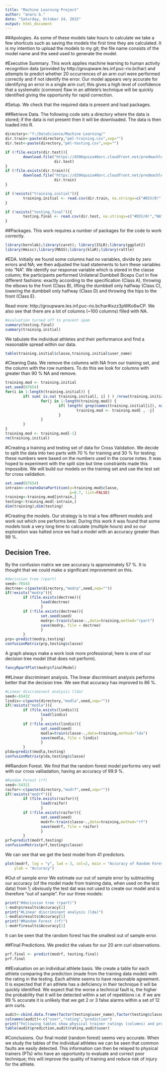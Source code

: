 ```yaml
---
title: "Machine Learning Project"
author: "anaru b."
date: "Saturday, October 24, 2015"
output: html_document
---
```

##Apologies.
As some of these models take hours to calculate we take a few shortcuts such as saving the models the first time they are calculated. It is my intention to upload the models to my git; the file name consists of the model name and the seed used to generate the model.

#Executive Summary.
This work applies machine learning to human activity recognition data (provided by http://groupware.les.inf.puc-rio.br/har) and attempts to predict whether 20 occurrences of an arm curl were performed correctly and if not identify the error. Our model appears very accurate for identifying an error in a single arm curl; this gives a high level of confidence that a systematic (common) flaw in an athlete's technique will be quickly identified giving the opportunity for rapid correction.

#Setup.
We check that the required data is present and load packages.

##Retrieve Data.
The following code sets a directory where the data is stored; if the data is not present then it will be downloaded. The data is then loaded into R.
```r
directory<-"Y:/DataScience/Machine Learning/"
dir.train<-paste(directory,"pml-training.csv",sep="")
dir.test<-paste(directory,"pml-testing.csv",sep="")

if (!file.exists(dir.test)){
        download.file("https://d396qusza40orc.cloudfront.net/predmachlearn/pml-testing.csv",
                      dir.test)
}
if (!file.exists(dir.train)){
        download.file("https://d396qusza40orc.cloudfront.net/predmachlearn/pml-training.csv",
                      dir.train)
}

if (!exists("training.initial")){
        training.initial <- read.csv(dir.train, na.strings=c("#DIV/0!","NA",""))
}

if (!exists("testing.final")){
        testing.final <- read.csv(dir.test, na.strings=c("#DIV/0!","NA",""))
}
```

##Packages.
This work requires a number of packages for the code to work correctly.

```r
library(kernlab);library(caret); library(ISLR);library(ggplot2)
library(Hmisc);library(MASS);library(klaR);library(rattle)
```

#EDA.
Initially we found some columns had no variables, divide by zero errors and NA; we then adjusted the load statements to turn these variables into "NA".
We identify our response variable which is stored in the classe column; the participants performed Unilateral Dumbbell Biceps Curl in five different fashions: exactly according to the specification (Class A), throwing the elbows to the front (Class B), lifting the dumbbell only halfway (Class C), lowering the dumbbell only halfway (Class D) and throwing the hips to the front (Class E).

Read more: http://groupware.les.inf.puc-rio.br/har#ixzz3pWKo6wCP.
We also see that there are a lot of columns (~100 columns) filled with NA.
```r
#evaluation turned off to prevent spam
summary(testing.final)
summary(training.initial)
```
We tabulate the individual athletes and their performance and find a reasonable spread within our data.
```r
table(training.initial$classe,training.initial$user_name)
```

#Cleaning Data.
We remove the columns with NA from our training set, and the column with the row numbers. To do this we look for columns with greater than 90 % NA and remove.

```r
training.mod <- training.initial
set.seed(87654)
for(i in 1:length(training.initial)) {
        if( sum( is.na( training.initial[, i] ) ) /nrow(training.initial) >= .9) {
                for(j in 1:length(training.mod)) {
                        if( length( grep(names(training.initial[i]), names(training.mod)[j]) ) == 1)  {
                                training.mod <- training.mod[ , -j]
                        }   
                } 
        }
}
training.mod <- training.mod[-1]
rm(training.initial)
```

#Creating a training and testing set of data for Cross Validation.
We decide to split the data into two parts with 70 % for training and 30 % for testing; these numbers were based on the numbers used in the course notes. It was hoped to experiment with the split size but time constraints made this impossible. We will build our models on the training set and use the test set for cross validation.
```r
set.seed(87654)
intrain<-createDataPartition(y=training.mod$classe,
                             p=0.7, list=FALSE)
training<-training.mod[intrain,]
testing<-training.mod[-intrain,]
dim(training);dim(testing)
```

#Creating the models.
Our strategy is to trial a few different models and work out which one performs best. During this work it was found that some models took a very long time to calculate (multiple hours) and so our exploration was halted once we had a model with an accuracy greater than 99 %.

## Decision Tree.
By the confusion matrix we see accuracy is approximately 57 %. It is thought that we could make a significant improvement on this.
```r
#decission tree (rpart)
seed<-76543
dectree<-c(paste(directory,"modrp",seed,sep=""))
if(!exists("modrp")){       
        if (file.exists(dectree)){
                load(dectree)
                }
        if (!file.exists(dectree)){   
                set.seed(seed)
                modrp<-train(classe~.,data=training,method="rpart")
                save(modrp, file = dectree)
                }                    
        }
prp<-predict(modrp,testing)
confusionMatrix(prp,testing$classe)

```
A graph always make a work look more professional; here is one of our decision tree model (that does not perform).
```r
fancyRpartPlot(modrp$finalModel)
```

##Linear discriminant analysis.
The linear discriminant analysis performs better that the decision tree. We see that accuracy has improved to 86 %.
```r
#Linear discriminant analysis (lda)
seed<-65432
lindis<-c(paste(directory,"modla",seed,sep=""))
if(!exists("modla")){       
        if (file.exists(lindis)){
                load(lindis)
                }
        if (!file.exists(lindis)){   
                set.seed(seed)
                modla=train(classe~.,data=training,method="lda")
                save(modla, file = lindis)
                }                    
        }
plda=predict(modla,testing)
confusionMatrix(plda,testing$classe)
```

##Random Forest.
We find that the random forest model performs very well with our cross valliadation, having an accuracy of 99.9 %.

```r
#Random Forest (rf)
seed<-54321
raifor<-c(paste(directory,"modrf",seed,sep=""))
if(!exists("modrf")){       
        if (file.exists(raifor)){
                load(raifor)
                }
        if (!file.exists(raifor)){   
                set.seed(seed)
                modrf<-train(classe~.,data=training,method="rf")
                save(modrf, file = raifor)
                }                    
        }
prf=predict(modrf,testing)
confusionMatrix(prf,testing$classe)
```

We can see that we get the best model from 41 predictors.
```r
plot(modrf, log = "y", lwd = 3, col=2, main = "Accuracy of Random Forest", xlab = "Number of Predictors", 
    ylab = "Accuracy")
```

#Out of sample error
We estimate our out of sample error by subtracting our accuracy (of the model made from training data, when used on the test data) from 1; obviously the test dat was not used to create our model and is therefore "out of sample". For our three models:
```r
print("#decission tree (rpart)")
1-modrp$results$Accuracy[1]
print("#Linear discriminant analysis (lda)")
1-modla$results$Accuracy[1]
print("#Random Forest (rf)")
1-modrf$results$Accuracy[1]
```
It can be seen that the random forest has the smallest out of sample error.

##Final Predictions.
We predict the values for our 20 arm curl observations.
```r
prf.final <- predict(modrf, testing.final)
prf.final
```

##Evaluation on an individual athlete basis.
We create a table for each athlete comparing the prediction (made from the training data model) with the rating in the testing. Each athlete seems to have reasonable agreement. It is expected that if an athlete has a deficiency in their technique it will be quickly identified. We expect that the worse a technical fault is, the higher the probability that it will be detected within a set of repetitions i.e. if we are 99 % accurate it is unlikely that we get 2 or 3 false alarms within a set of 12 arm curls. 
```r
audit<-cbind.data.frame(factor(testing$user_name),factor(testing$classe),factor(prf))
colnames(audit)<-c("user","rating","prediction")
print("Following tables show physical trainer ratings (columns) and prediction (rows) of individual athletes")
table(audit$prediction,audit$rating,audit$user)
```

#Conclusions.
Our final model (random forest) seems very accurate. When we study the tables of the individual athletes we can be seen that common faults are easily detected. This information can then be relayed to physical trainers (PTs) who have an opportunity to evaluate and correct poor technique; this will improve the quality of training and reduce risk of injury for the athlete.